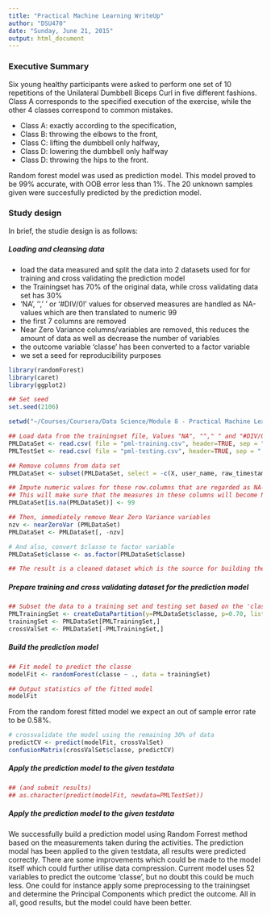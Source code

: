 ```yaml
---
title: "Practical Machine Learning WriteUp"
author: "DSU470"
date: "Sunday, June 21, 2015"
output: html_document
---
```


### Executive Summary
Six young healthy participants were asked to perform one set of 10 repetitions of the Unilateral Dumbbell Biceps Curl in five different fashions. 
Class A corresponds to the specified execution of the exercise, while the other 4 classes correspond to common mistakes.

- Class A: exactly according to the specification, 
- Class B: throwing the elbows to the front, 
- Class C: lifting the dumbbell only halfway,
- Class D: lowering the dumbbell only halfway
- Class D: throwing the hips to the front.

Random forest model was used as prediction model. This model proved to be 99% accurate, with OOB error less than 1%. 
The 20 unknown samples given were succesfully predicted by the prediction model.

### Study design
In brief, the studie design is as follows:

##### Loading and cleansing data
- load the data measured and split the data into 2 datasets used for for training and cross validating the prediction model
- the Trainingset has 70% of the original data, while cross validating data set has 30%
- 'NA', '', ' ' or '#DIV/0!' values for observed measures are handled as NA-values which are then translated to numeric 99
- the first 7 columns are removed
- Near Zero Variance columns/variables are removed, this reduces the amount of data as well as decrease the number of variables
- the outcome variable 'classe' has been converted to a factor variable
- we set a seed for reproducibility purposes

```r
library(randomForest)
library(caret)
library(ggplot2)

## Set seed
set.seed(2106)

setwd("~/Courses/Coursera/Data Science/Module 8 - Practical Machine Learning/W3/Assessment_WriteUp")
```

```r
## Load data from the trainingset file, Values "NA", ""," " and "#DIV/0!" are regarded as NA-value
PMLDataSet <- read.csv( file = "pml-training.csv", header=TRUE, sep = ",", dec=".", as.is=TRUE, na.strings = c("NA",""," ","#DIV/0!"))
PMLTestSet <- read.csv( file = "pml-testing.csv", header=TRUE, sep = ",", dec=".", as.is=TRUE, na.strings = c("NA",""," ","#DIV/0!"))

## Remove columns from data set
PMLDataSet <- subset(PMLDataSet, select = -c(X, user_name, raw_timestamp_part_1, raw_timestamp_part_2, cvtd_timestamp, new_window, num_window) )

## Impute numeric values for those row.columns that are regarded as NA-value
## This will make sure that the measures in these columns will become Near Zero Variance variables
PMLDataSet[is.na(PMLDataSet)] <- 99

## Then, immediately remove Near Zero Variance variables
nzv <- nearZeroVar (PMLDataSet)
PMLDataSet <- PMLDataSet[, -nzv]

# And also, convert $classe to factor variable
PMLDataSet$classe <- as.factor(PMLDataSet$classe)

## The result is a cleaned dataset which is the source for building the prediction model
```

##### Prepare training and cross validating dataset for the prediction model
```r
## Subset the data to a training set and testing set based on the 'classe' variable in the data set.
PMLTrainingSet <- createDataPartition(y=PMLDataSet$classe, p=0.70, list=FALSE)
trainingSet <- PMLDataSet[PMLTrainingSet,]
crossValSet <- PMLDataSet[-PMLTrainingSet,]
```

##### Build the prediction model
```r
## Fit model to predict the classe
modelFit <- randomForest(classe ~ ., data = trainingSet)

## Output statistics of the fitted model
modelFit
```
From the random forest fitted model we expect an out of sample error rate to be 0.58%. 

```r
# crossvalidate the model using the remaining 30% of data
predictCV <- predict(modelFit, crossValSet)
confusionMatrix(crossValSet$classe, predictCV)
```

##### Apply the prediction model to the given testdata
```r
## (and submit results)
## as.character(predict(modelFit, newdata=PMLTestSet))
```

##### Apply the prediction model to the given testdata
We successfully build a prediction model using Random Forrest method based on the measurements taken during the activities. The prediction modal has been applied to the given testdata, all results were predicted correctly. There are some improvements which could be made to the model itself which could further utilise data compression. Current model uses 52 variables to predict the outcome 'classe', but no doubt this could be much less. 
One could for instance apply some preprocessing to the trainingset and determine the Principal Components which predict the outcome. All in all, good results, but the model could have been better.
